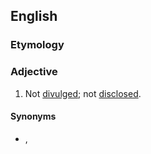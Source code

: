 ==English==

===Etymology===
{{prefix|en|un|divulged}}

===Adjective===
{{en-adj}}

# Not [[divulged]]; not [[disclosed]].

====Synonyms====
* {{l|en|hidden}}, {{l|en|secret}}
